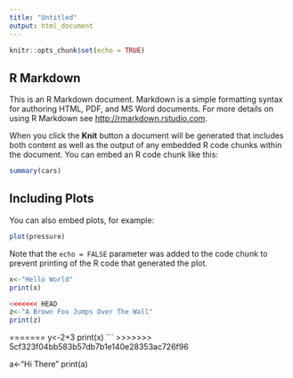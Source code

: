 ```yaml
---
title: "Untitled"
output: html_document
---
```


```r
knitr::opts_chunk$set(echo = TRUE)
```

## R Markdown

This is an R Markdown document. Markdown is a simple formatting syntax for authoring HTML, PDF, and MS Word documents. For more details on using R Markdown see <http://rmarkdown.rstudio.com>.

When you click the **Knit** button a document will be generated that includes both content as well as the output of any embedded R code chunks within the document. You can embed an R code chunk like this:

```r
summary(cars)
```

## Including Plots

You can also embed plots, for example:

```r
plot(pressure)
```

Note that the `echo = FALSE` parameter was added to the code chunk to prevent printing of the R code that generated the plot.

```r
x<-"Hello World"
print(x)
```

```r
<<<<<<< HEAD
z<-"A Brown Fox Jumps Over The Wall"
print(z)
```


=======
y<-2+3
print(x)
```
>>>>>>> 5cf323f04bb583b57db7b1e140e28353ac726f96

a<-"Hi There"
print(a)
